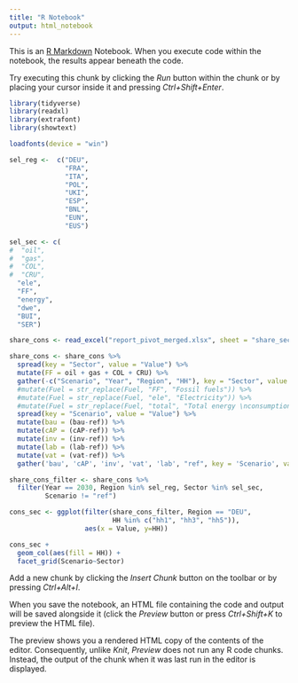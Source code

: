 ```yaml
---
title: "R Notebook"
output: html_notebook
---
```


This is an [R Markdown](http://rmarkdown.rstudio.com) Notebook. When you execute code within the notebook, the results appear beneath the code. 

Try executing this chunk by clicking the *Run* button within the chunk or by placing your cursor inside it and pressing *Ctrl+Shift+Enter*. 

```r
library(tidyverse)
library(readxl)
library(extrafont)
library(showtext)

loadfonts(device = "win")
```

```r
sel_reg <-  c("DEU",
              "FRA",
              "ITA",
              "POL",
              "UKI",
              "ESP",
              "BNL",
              "EUN",
              "EUS")

```

```r
sel_sec <- c(
#  "oil", 
#  "gas", 
#  "COL", 
#  "CRU", 
  "ele", 
  "FF", 
  "energy", 
  "dwe", 
  "BUI", 
  "SER")
```
  
  
```r
share_cons <- read_excel("report_pivot_merged.xlsx", sheet = "share_sector_hh_yr")

share_cons <- share_cons %>%
  spread(key = "Sector", value = "Value") %>%
  mutate(FF = oil + gas + COL + CRU) %>%
  gather(-c("Scenario", "Year", "Region", "HH"), key = "Sector", value = "Value") %>%
  #mutate(Fuel = str_replace(Fuel, "FF", "Fossil fuels")) %>%
  #mutate(Fuel = str_replace(Fuel, "ele", "Electricity")) %>%
  #mutate(Fuel = str_replace(Fuel, "total", "Total energy \nconsumption"))
  spread(key = "Scenario", value = "Value") %>%
  mutate(bau = (bau-ref)) %>%
  mutate(cAP = (cAP-ref)) %>%
  mutate(inv = (inv-ref)) %>%
  mutate(lab = (lab-ref)) %>%
  mutate(vat = (vat-ref)) %>%
  gather('bau', 'cAP', 'inv', 'vat', 'lab', "ref", key = 'Scenario', value = 'Value')
```

```r
share_cons_filter <- share_cons %>%
  filter(Year == 2030, Region %in% sel_reg, Sector %in% sel_sec,
         Scenario != "ref")
```

```r
cons_sec <- ggplot(filter(share_cons_filter, Region == "DEU",
                          HH %in% c("hh1", "hh3", "hh5")), 
                   aes(x = Value, y=HH))

cons_sec +
  geom_col(aes(fill = HH)) +
  facet_grid(Scenario~Sector)

```
Add a new chunk by clicking the *Insert Chunk* button on the toolbar or by pressing *Ctrl+Alt+I*.

When you save the notebook, an HTML file containing the code and output will be saved alongside it (click the *Preview* button or press *Ctrl+Shift+K* to preview the HTML file).

The preview shows you a rendered HTML copy of the contents of the editor. Consequently, unlike *Knit*, *Preview* does not run any R code chunks. Instead, the output of the chunk when it was last run in the editor is displayed.
